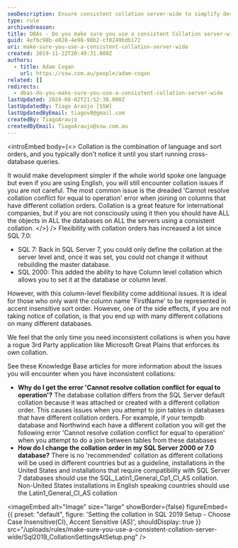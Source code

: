 ```yaml
---
seoDescription: Ensure consistent collation server-wide to simplify development and avoid errors when joining tables across databases.
type: rule
archivedreason:
title: DBAs - Do you make sure you use a consistent Collation server-wide?
guid: 4ef6c98b-e828-4e98-98b2-cf0249bdb172
uri: make-sure-you-use-a-consistent-collation-server-wide
created: 2019-11-22T20:49:31.000Z
authors:
  - title: Adam Cogan
    url: https://ssw.com.au/people/adam-cogan
related: []
redirects:
  - dbas-do-you-make-sure-you-use-a-consistent-collation-server-wide
lastUpdated: 2024-08-02T21:52:38.000Z
lastUpdatedBy: Tiago Araújo [SSW]
lastUpdatedByEmail: tiagov8@gmail.com
createdBy: TiagoAraujo
createdByEmail: TiagoAraujo@ssw.com.au
---
```


<introEmbed
  body={<>
Collation is the combination of language and sort orders, and you typically don't notice it until you start running cross-database queries.

It would make development simpler if the whole world spoke one language but even if you are using English, you will still encounter collation issues if you are not careful. The most common issue is the dreaded 'Cannot resolve collation conflict for equal to operation' error when joining on columns that have different collation orders. Collation is a great feature for international companies, but if you are not consciously using it then you should have ALL the objects in ALL the databases on ALL the servers using a consistent collation.
  </>}
/>
Flexibility with collation orders has increased a lot since SQL 7.0:

* SQL 7: Back in SQL Server 7, you could only define the collation at the server level and, once it was set, you could not change it without rebuilding the master database.
* SQL 2000: This added the ability to have Column level collation which allows you to set it at the database or column level.

However, with this column-level flexibility come additional issues. It is ideal for those who only want the column name 'FirstName' to be represented in accent insensitive sort order. However, one of the side effects, if you are not taking notice of collation, is that you end up with many different collations on many different databases.

We feel that the only time you need inconsistent collations is when you have a rogue 3rd Party application like Microsoft Great Plains that enforces its own collation.

See these Knowledge Base articles for more information about the issues you will encounter when you have inconsistent collations:

* **Why do I get the error 'Cannot resolve collation conflict for equal to operation'?**
  The database collation differs from the SQL Server default collation because it was attached or created with a different collation order. This causes issues when you attempt to join tables in databases that have different collation orders. For example, if your tempdb database and Northwind each have a different collation you will get the following error 'Cannot resolve collation conflict for equal to operation' when you attempt to do a join between tables from these databases
* **How do I change the collation order in my SQL Server 2000 or 7.0 database?**
  There is no 'recommended' collation as different collations will be used in different countries but as a guideline, installations in the United States and installations that require compatibility with SQL Server 7 databases should use the SQL_Latin1_General_Cp1_CI_AS collation. Non-United States installations in English speaking countries should use the Latin1_General_CI_AS collation


<imageEmbed
  alt="Image"
  size="large"
  showBorder={false}
  figureEmbed={{
    preset: "default",
    figure: 'Setting the collation in SQL 2019 Setup - Choose Case Insensitive(CI), Accent Sensitive (AS)',
    shouldDisplay: true
  }}
  src="/uploads/rules/make-sure-you-use-a-consistent-collation-server-wide/Sql2019_CollationSettingsAtSetup.png"
/>
